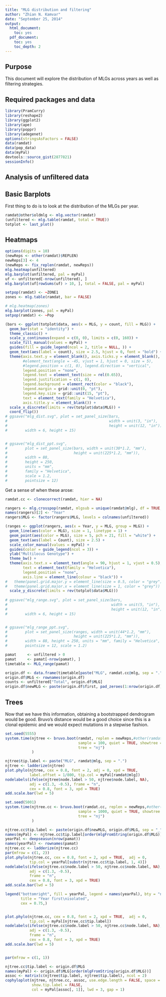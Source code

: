 ```yaml
---
title: "MLG distribution and filtering"
author: "Zhian N. Kamvar"
date: "September 25, 2014"
output:
  html_document:
    toc: yes
  pdf_document:
    toc: yes
    toc_depth: 2
---
```


Purpose
-------

This document will explore the distribution of MLGs across years as well as
filtering strategies.

Required packages and data
--------

```r
library(PramCurry)
library(reshape2)
library(ggplot2)
library(ape)
library(poppr)
library(adegenet)
options(stringsAsFactors = FALSE)
data(ramdat)
data(pop_data)
data(myPal)
devtools::source_gist(2877821)
sessionInfo()
```

Analysis of unfiltered data
------

## Basic Barplots
First thing to do is to look at the distribution of the MLGs per year.

```r
ramdat@other$oldmlg <- mlg.vector(ramdat)
(unfiltered <- mlg.table(ramdat, total = TRUE))
totplot <- last_plot()
```


## Heatmaps

```r
options(digits = 10)
(newReps <- other(ramdat)$REPLEN)
newReps[3] <- 4
(newReps <- fix_replen(ramdat, newReps))
mlg.heatmap(unfiltered)
mlg.barplot(unfiltered, pal = myPal)
uf <- unfiltered[-nrow(unfiltered), ]
mlg.barplot(uf[rowSums(uf) > 10, ], total = FALSE, pal = myPal)
```

```r
setpop(ramdat) <- ~ZONE1
zones <- mlg.table(ramdat, bar = FALSE)
```
```r
# mlg.heatmap(zones)
mlg.barplot(zones, pal = myPal)
setpop(ramdat) <- ~Pop
```


```r
(bars <- ggplot(totplot$data, aes(x = MLG, y = count, fill = MLG)) + 
  geom_bar(stat = "identity") +
  theme_classic() +
  scale_y_continuous(expand = c(0, 0), limits = c(0, 160)) +
  scale_fill_manual(values = myPal) +
  guides(fill = guide_legend(ncol = 2, title = NULL, )) +
  geom_text(aes(label = count), size = 2.5, hjust = 0, font = "bold") +
  theme(axis.text.y = element_blank(), axis.ticks.y = element_blank(),
        #element_text(angle = -45, vjust = 1, hjust = 0, size = 5),
        #legend.position = c(1, 0), legend.direction = "vertical",
        legend.position = "none",
        legend.text = element_text(size = rel(0.65)),
        legend.justification = c(1, 0),
        legend.background = element_rect(color = "black"),
        legend.margin = grid::unit(0, "pt"),
        legend.key.size = grid::unit(15, "pt"),
        text = element_text(family = "Helvetica"),
        axis.title.y = element_blank()) + 
  scale_x_discrete(limits = rev(totplot$data$MLG)) +
  coord_flip())
# ggsave("mlg_dist.svg", plot = set_panel_size(bars, 
#                                              width = unit(3, "in"),
#                                              height = unit(12, "in")),
#        width = 6, height = 15)


# ggsave("mlg_dist_ppt.svg", 
#        plot = set_panel_size(bars, width = unit(30*1.2, "mm"), 
#                              height = unit(225*1.2, "mm")),
#        width = 88,
#        height = 250, 
#        units = "mm", 
#        family = "Helvetica", 
#        scale = 1.2,
#        pointsize = 12)
```


Get a sense of when these arose:

```r
ramdat.cc <- clonecorrect(ramdat, hier = NA)

rangers <- mlg.crosspop(ramdat, mlgsub = unique(ramdat@mlg), df = TRUE, quiet = TRUE)
names(rangers)[2] <- "Year"
rangers$MLG <- factor(rangers$MLG, levels = colnames(unfiltered))

(ranges <- ggplot(rangers, aes(x = Year, y = MLG, group = MLG)) + 
  geom_line(aes(color = MLG), size = 1, linetype = 1) + 
  geom_point(aes(color = MLG), size = 5, pch = 21, fill = "white") +
  geom_text(aes(label = Count), size = 2.5) + 
  scale_color_manual(values = myPal) + 
  guides(color = guide_legend(ncol = 3)) +
  ylab("Multilocus Genotype") +
  theme_bw() + 
  theme(axis.text.x = element_text(angle = 90, hjust = 1, vjust = 0.5),
        text = element_text(family = "Helvetica"),
        legend.position = "none",
        axis.line = element_line(colour = "black")) +
#   theme(panel.grid.major.y = element_line(size = 0.5, color = "grey")) +
#   theme(panel.grid.major.x = element_line(size = 1, color = "grey")) + 
  scale_y_discrete(limits = rev(totplot$data$MLG)))
  
# ggsave("mlg_range.svg", plot = set_panel_size(bars, 
#                                               width = unit(5, "in"),
#                                               height = unit(12, "in")),
#        width = 6, height = 15)


# ggsave("mlg_range_ppt.svg", 
#        plot = set_panel_size(ranges, width = unit(44*1.2, "mm"),
#                              height = unit(225*1.2, "mm")),
#        width = 88, height = 250, units = "mm", family = "Helvetica", 
#        pointsize = 12, scale = 1.2)

pamat     <- unfiltered > 0
pamat     <- pamat[-nrow(pamat), ]
timetable <- MLG_range(pamat)

origin.df <- data.frame(timetable[paste("MLG", ramdat.cc@mlg, sep = "."), ])
origin.df$MLG <- rownames(origin.df)
counts <- unfiltered["Total", origin.df$MLG]
origin.df$newMLG <- paste(origin.df$first, pad_zeroes(1:nrow(origin.df)), sep = ".")
```


Trees
------


Now that we have this information, obtaining a bootstrapped dendrogram would be
good. Bruvo's distance would be a good choice since this is a clonal epidemic
and we would expect mutations in a stepwise fashion.

```r
set.seed(5555)
system.time(njtree <- bruvo.boot(ramdat, replen = newReps,#other(ramdat)$REPLEN, 
                                 sample = 100, quiet = TRUE, showtree = FALSE,
                                 tree = "nj")
            )
```

```r
njtree$tip.label <- paste("MLG", ramdat@mlg, sep = ".")
njtree <- ladderize(njtree)
plot.phylo(njtree, cex = 0.8, font = 2, adj = 0, xpd = TRUE, 
           label.offset = 1/800, tip.col = myPal[ramdat@mlg])
nodelabels(ifelse(njtree$node.label > 50, njtree$node.label, NA), 
           adj = c(1.3, -0.5), frame = "n", 
           cex = 0.8, font = 3, xpd = TRUE)
add.scale.bar(lwd = 5)
```

```r
set.seed(5001)
system.time(njtree.cc <- bruvo.boot(ramdat.cc, replen = newReps,#other(ramdat)$REPLEN, 
                                 sample = 1000, quiet = TRUE, showtree = FALSE, 
                                 tree = "nj")
            )
```

```r
njtree.cc$tip.label <- paste(origin.df$newMLG, origin.df$MLG, sep = "_")
names(myPal) <- njtree.cc$tip.label[order(mlgFromString(origin.df$MLG))]
yearPal <- deepseasun(nrow(pamat))
names(yearPal) <- rownames(pamat)
njtree.cc <- ladderize(njtree.cc)
par(mfrow = c(1, 2))
plot.phylo(njtree.cc, cex = 0.8, font = 2, xpd = TRUE,  adj = 0,
           tip.col = yearPal[substr(njtree.cc$tip.label, 1, 4)])
nodelabels(ifelse(njtree.cc$node.label > 50, njtree.cc$node.label, NA), 
           adj = c(1.3, -0.5), 
           frame = "n", 
           cex = 0.8, font = 3, xpd = TRUE)
add.scale.bar(lwd = 5)

legend("bottomright", fill = yearPal, legend = names(yearPal), bty = "n", 
       title = "Year first\nisolated",
       cex = 0.75,)


plot.phylo(njtree.cc, cex = 0.8, font = 2, xpd = TRUE,  adj = 0,
           tip.col = myPal[njtree.cc$tip.label])
nodelabels(ifelse(njtree.cc$node.label > 50, njtree.cc$node.label, NA), 
           adj = c(1.3, -0.5), 
           frame = "n", 
           cex = 0.8, font = 3, xpd = TRUE)
add.scale.bar(lwd = 5)


par(mfrow = c(1, 1))
```

```r
njtree.cc$tip.label <- origin.df$MLG
names(myPal) <- origin.df$MLG[order(mlgFromString(origin.df$MLG))]
assoc <- matrix(c(njtree$tip.label, njtree$tip.label), ncol = 2)
cophyloplot(njtree, njtree.cc, assoc, use.edge.length = FALSE, space = 1000,
            show.tip.label = FALSE, 
            col = myPal[assoc[, 1]], lwd = 3, gap = 1)
```

